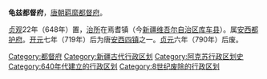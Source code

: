 '''龟兹都督府'''，[[唐朝|唐朝]][[羁縻|羁縻]][[都督府|都督府]]。

[[貞觀_(唐朝)|贞观]]22年（648年）置，[[治所|治所]]在焉耆镇（今[[新疆维吾尔自治区|新疆维吾尔自治区]][[库车县|库车县]]）。属[[安西都护府|安西都护府]]。[[开元|开元]]七年（719年）后为唐[[安西四镇|安西四镇]]之一。[[贞元_(唐朝)|贞元]]六年（790年）后废。 

{{唐朝行政区划小作品}}
{{DEFAULTSORT:Q}}
[[Category:都督府|Category:都督府]]
[[Category:新疆古代行政区划|Category:新疆古代行政区划]]
[[Category:阿克苏行政区划史|Category:阿克苏行政区划史]]
[[Category:640年代建立的行政区划|Category:640年代建立的行政区划]]
[[Category:8世纪废除的行政区划|Category:8世纪废除的行政区划]]